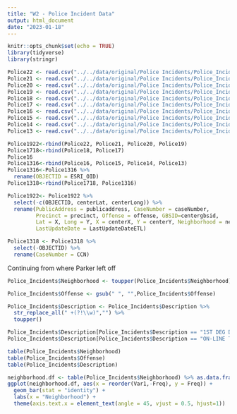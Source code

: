 ```yaml
---
title: "W2 - Police Incident Data"
output: html_document
date: "2023-01-18"
---
```


```r
knitr::opts_chunk$set(echo = TRUE)
library(tidyverse)
library(stringr)
```

```r
Police22 <- read.csv("../../data/original/Police Incidents/Police_Incidents_2022.csv")
Police21 <- read.csv("../../data/original/Police Incidents/Police_Incidents_2021.csv")
Police20 <- read.csv("../../data/original/Police Incidents/Police_Incidents_2020.csv")
Police19 <- read.csv("../../data/original/Police Incidents/Police_Incidents_2019.csv")
Police18 <- read.csv("../../data/original/Police Incidents/Police_Incidents_2018.csv")
Police17 <- read.csv("../../data/original/Police Incidents/Police_Incidents_2017.csv")
Police16 <- read.csv("../../data/original/Police Incidents/Police_Incidents_2016.csv")
Police15 <- read.csv("../../data/original/Police Incidents/Police_Incidents_2015.csv")
Police14 <- read.csv("../../data/original/Police Incidents/Police_Incidents_2014.csv")
Police13 <- read.csv("../../data/original/Police Incidents/Police_Incidents_2013.csv")

Police1922<-rbind(Police22, Police21, Police20, Police19) 
Police1718<-rbind(Police18, Police17)
Police16
Police1316<-rbind(Police16, Police15, Police14, Police13)
Police1316<-Police1316 %>%
  rename(OBJECTID = ESRI_OID)
Police1318<-rbind(Police1718, Police1316)
```

```r
Police1922<- Police1922 %>%
  select(-c(OBJECTID, centerLat, centerLong)) %>%
  rename(PublicAddress = publicaddress, CaseNumber = caseNumber,
         Precinct = precinct, Offense = offense, GBSID=centergbsid,
         Lat = X, Long = Y, X = centerX, Y = centerY, Neighborhood = neighborhood,
         LastUpdateDate = LastUpdateDateETL)

Police1318 <- Police1318 %>%
  select(-OBJECTID) %>%
  rename(CaseNumber = CCN)

```

Continuing from where Parker left off

```r
Police_Incidents$Neighborhood <- toupper(Police_Incidents$Neighborhood)

Police_Incidents$Offense <- gsub(" ", "",Police_Incidents$Offense)

Police_Incidents$Description <- Police_Incidents$Description %>%
  str_replace_all(" +(?!\\w)","") %>%
  toupper()

Police_Incidents$Description[Police_Incidents$Description == "1ST DEG DOMES ASSLT"] <- "1ST DEG DOMES ASLT"
Police_Incidents$Description[Police_Incidents$Description == "ON-LINE THEFT"] <- "ONLINE THEFT"

table(Police_Incidents$Neighborhood)
table(Police_Incidents$Offense)
table(Police_Incidents$Description)
```

```r
neighborhood.df <- table(Police_Incidents$Neighborhood) %>% as.data.frame()
ggplot(neighborhood.df, aes(x = reorder(Var1,-Freq), y = Freq)) +
  geom_bar(stat = "identity") +
  labs(x = "Neighborhood") +
  theme(axis.text.x = element_text(angle = 45, vjust = 0.5, hjust=1))

```


